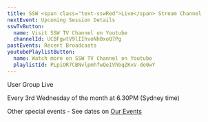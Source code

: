 ```yaml
---
title: SSW <span class="text-sswRed">Live</span> Stream Channel
nextEvent: Upcoming Session Details
sswTvButton:
  name: Visit SSW TV Channel on Youtube
  channelId: UCBFgwtV9lIIhvoNh0xoQ7Pg
pastEvents: Recent Broadcasts
youtubePlaylistButton:
  name: Watch more on SSW TV Channel on Youtube
  playlistId: PLpiOR7CBNvlpmhfwQeIVhbqZKxV-do0wY
---
```


User Group Live

Every 3rd Wednesday of the month at 6.30PM (Sydney time)

Other special events - See dates on [Our Events](https://www.ssw.com.au/events/)
